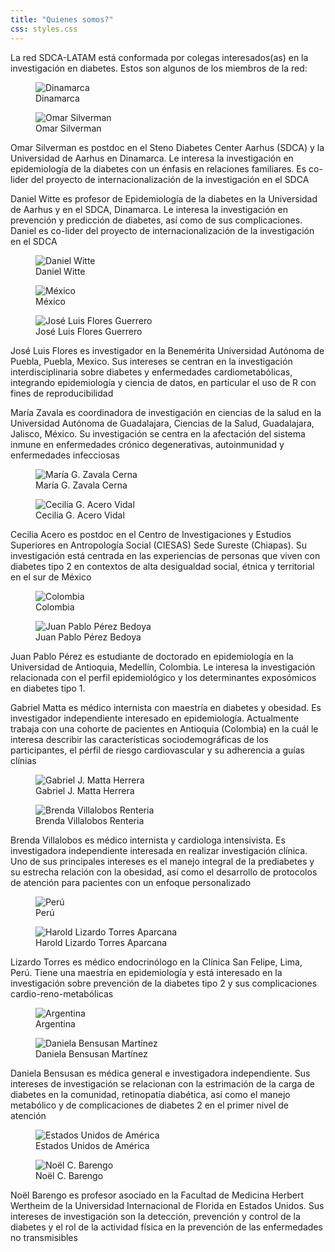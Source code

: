 ```yaml
---
title: "Quienes somos?"
css: styles.css
---
```


La red SDCA-LATAM está conformada por colegas interesados(as) en la
investigación en diabetes. Estos son algunos de los miembros de la red:

<!-- Images alternate between left and right -->

::: {.column-body-outset layout-ncol="1"}
![Dinamarca](images/profiles/Flag_of_Denmark.png){.profile-picture
fig-alt="Dinamarca profile picture."}
:::

::: {.column-body-outset layout-ncol="2"}
![Omar Silverman](images/profiles/omar_silverman.png){.profile-picture
fig-alt="Omar Silverman profile picture."}

Omar Silverman es postdoc en el Steno Diabetes Center Aarhus (SDCA) y la
Universidad de Aarhus en Dinamarca. Le interesa la investigación en
epidemiología de la diabetes con un énfasis en relaciones familiares. Es
co-lider del proyecto de internacionalización de la investigación en el
SDCA

Daniel Witte es profesor de Epidemiología de la diabetes en la
Universidad de Aarhus y en el SDCA, Dinamarca. Le interesa la
investigación en prevención y predicción de diabetes, así como de sus
complicaciones. Daniel es co-lider del proyecto de internacionalización
de la investigación en el SDCA

![Daniel Witte](images/profiles/daniel_witte.png){.profile-picture
fig-alt="Daniel Witte profile picture."}
:::

::: {.column-body-outset layout-ncol="1"}
![México](images/profiles/Flag_of_Mexico.png){.profile-picture
fig-alt="México profile picture."}
:::

::: {.column-body-outset layout-ncol="2"}
![José Luis Flores
Guerrero](images/profiles/jose_luis_flores.png){.profile-picture
fig-alt="José Luis Flores Guerrero profile picture."}

José Luis Flores es investigador en la Benemérita Universidad Autónoma
de Puebla, Puebla, Mexico. Sus intereses se centran en la investigación
interdisciplinaria sobre diabetes y enfermedades cardiometabólicas,
integrando epidemiología y ciencia de datos, en particular el uso de R
con fines de reproducibilidad

María Zavala es coordinadora de investigación en ciencias de la salud en
la Universidad Autónoma de Guadalajara, Ciencias de la Salud,
Guadalajara, Jalisco, México. Su investigación se centra en la
afectación del sistema inmune en enfermedades crónico degenerativas,
autoinmunidad y enfermedades infecciosas

![María G. Zavala
Cerna](images/profiles/Maria_Zavala.png){.profile-picture
fig-alt="María G. Zavala Cerna profile picture."}

![Cecilia G. Acero
Vidal](images/profiles/cecilia_acero.png){.profile-picture
fig-alt="Cecilia Acero profile picture."}

Cecilia Acero es postdoc en el Centro de Investigaciones y Estudios
Superiores en Antropología Social (CIESAS) Sede Sureste (Chiapas). Su
investigación está centrada en las experiencias de personas que viven
con diabetes tipo 2 en contextos de alta desigualdad social, étnica y
territorial en el sur de México
:::

::: {.column-body-outset layout-ncol="1"}
![Colombia](images/profiles/Flag_of_Colombia.png){.profile-picture
fig-alt="Colombia profile picture."}
:::

::: {.column-body-outset layout-ncol="2"}
![Juan Pablo Pérez
Bedoya](images/profiles/juan_pablo_perez.png){.profile-picture
fig-alt="Juan Pablo Pérez Bedolla profile picture."}

Juan Pablo Pérez es estudiante de doctorado en epidemiología en la
Universidad de Antioquia, Medellín, Colombia. Le interesa la
investigación relacionada con el perfil epidemiológico y los
determinantes exposómicos en diabetes tipo 1.

Gabriel Matta es médico internista con maestría en diabetes y obesidad.
Es investigador independiente interesado en epidemiología. Actualmente
trabaja con una cohorte de pacientes en Antioquia (Colombia) en la cuál
le interesa describir las características sociodemográficas de los
participantes, el pérfil de riesgo cardiovascular y su adherencia a
guías clínias

![Gabriel J. Matta
Herrera](images/profiles/gabriel_matta.png){.profile-picture
fig-alt="Gabriel J. Matta Herrera profile picture."}

![Brenda Villalobos
Renteria](images/profiles/brenda_villalobos.png){.profile-picture
fig-alt="Brenda Villalobos Renteria profile picture."}

Brenda Villalobos es médico internista y cardiologa intensivista. Es
investigadora independiente interesada en realizar investigación
clínica. Uno de sus principales intereses es el manejo integral de la
prediabetes y su estrecha relación con la obesidad, así como el
desarrollo de protocolos de atención para pacientes con un enfoque
personalizado
:::

::: {.column-body-outset layout-ncol="1"}
![Perú](images/profiles/Flag_of_Peru.png){.profile-picture
fig-alt="Perú profile picture."}
:::

::: {.column-body-outset layout-ncol="2"}
![Harold Lizardo Torres
Aparcana](images/profiles/lizardo_torres.png){.profile-picture
fig-alt="Harold Lizardo Torres Aparcana profile picture."}

Lizardo Torres es médico endocrinólogo en la Clínica San Felipe, Lima,
Perú. Tiene una maestría en epidemiología y está interesado en la
investigación sobre prevención de la diabetes tipo 2 y sus
complicaciones cardio-reno-metabólicas
:::

::: {.column-body-outset layout-ncol="1"}
![Argentina](images/profiles/Flag_of_Argentina.png){.profile-picture
fig-alt="Argentina profile picture."}
:::

::: {.column-body-outset layout-ncol="2"}
![Daniela Bensusan
Martínez](images/profiles/dany_bensusan.png){.profile-picture
fig-alt="Daniela Bensusan Martínez profile picture."}

Daniela Bensusan es médica general e investigadora independiente. Sus
intereses de investigación se relacionan con la estrimación de la carga
de diabetes en la comunidad, retinopatía diabética, así como el manejo
metabólico y de complicaciones de diabetes 2 en el primer nivel de
atención
:::

::: {.column-body-outset layout-ncol="1"}
![Estados Unidos de
América](images/profiles/Flag_of_the_United_States.png){.profile-picture
fig-alt="Estados Unidos de América profile picture."}
:::

::: {.column-body-outset layout-ncol="2"}
![Noël C. Barengo](images/profiles/Noël_barengo.png){.profile-picture
fig-alt="Noël C. Barengo profile picture."}

Noël Barengo es profesor asociado en la Facultad de Medicina Herbert
Wertheim de la Universidad Internacional de Florida en Estados Unidos.
Sus intereses de investigación son la detección, prevención y control de
la diabetes y el rol de la actividad física en la prevención de las
enfermedades no transmisibles
:::

